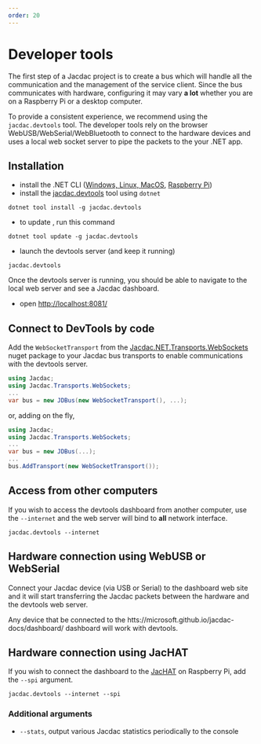 ```yaml
---
order: 20
---
```

# Developer tools

The first step of a Jacdac project is to create a bus which will handle all the communication and
the management of the service client.
Since the bus communicates with hardware, configuring it may vary **a lot** whether you are on a Raspberry Pi or a desktop computer.

To provide a consistent experience, we recommend using the `jacdac.devtools` tool.
The developer tools rely on the browser WebUSB/WebSerial/WebBluetooth to connect to the hardware devices and uses a local web socket server
to pipe the packets to the your .NET app.

## Installation

-   install the .NET CLI ([Windows, Linux, MacOS](https://docs.microsoft.com/en-us/dotnet/core/install/), [Raspberry Pi](https://docs.microsoft.com/en-us/dotnet/iot/deployment))
-   install the [jacdac.devtools](https://www.nuget.org/packages/Jacdac.DevTools/) tool using `dotnet`

```
dotnet tool install -g jacdac.devtools
```

-   to update , run this command

```
dotnet tool update -g jacdac.devtools
```

-   launch the devtools server (and keep it running)

```
jacdac.devtools
```

Once the devtools server is running, you should be able to navigate to the local web server and see a Jacdac dashboard.

- open [http://localhost:8081/](http://localhost:8081/)

## Connect to DevTools by code

Add the `WebSocketTransport` from the [Jacdac.NET.Transports.WebSockets](https://www.nuget.org/packages/Jacdac.NET.Transports.WebSockets/) nuget package
to your Jacdac bus transports to enable communications with the devtools server.

```cs
using Jacdac;
using Jacdac.Transports.WebSockets;
...
var bus = new JDBus(new WebSocketTransport(), ...);
```

or, adding on the fly,

```cs
using Jacdac;
using Jacdac.Transports.WebSockets;
...
var bus = new JDBus(...);
...
bus.AddTransport(new WebSocketTransport());
```

## Access from other computers

If you wish to access the devtools dashboard from another computer,
use the ``--internet`` and the web server will bind to **all** network interface.

```
jacdac.devtools --internet
```

## Hardware connection using WebUSB or WebSerial

Connect your Jacdac device (via USB or Serial) to the dashboard web site and it will start 
transferring the Jacdac packets between the hardware and the devtools web server.

Any device that be connected to the htts://microsoft.github.io/jacdac-docs/dashboard/ dashboard will work with devtools.

## Hardware connection using JacHAT

If you wish to connect the dashboard to the [JacHAT](https://microsoft.github.io/jacdac-docs/devices/microsoft/research/jmspibridgev37v37) on Raspberry Pi, 
add the ``--spi`` argument.

```
jacdac.devtools --internet --spi
```

### Additional arguments

- `--stats`, output various Jacdac statistics periodically to the console
